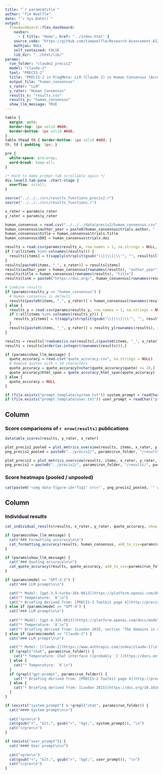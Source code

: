 ```yaml
---
title: "`r params$title`"
author: "Tim Woelfle"
date: "`r Sys.Date()`"
output: 
  flexdashboard::flex_dashboard:
    navbar:
      - { title: "Home", href: "../index.html" }
    source_code: "https://github.com/timwoelfle/Research-Assessment-AI/"
    mathjax: NULL
    self_contained: FALSE
    lib_dir: "../html/lib/"
params:
  run_folder: "claude2_precis2"
  model: "Claude-2"
  tool: "PRECIS-2"
  title: "PRECIS-2 in PragMeta: LLM (Claude 2) vs Human Consensus (Accuracy)"
  output_file: "human_consensus"
  x_rater: "LLM"
  y_rater: "Human Consensus"
  results_x: "results.csv"
  results_y: "human_consensus"
  show_llm_message: TRUE
---
```


```css
table {
  margin: auto;
  border-top: 1px solid #666;
  border-bottom: 1px solid #666;
}
table thead th { border-bottom: 1px solid #ddd; }
th, td { padding: 5px; }

pre {
  white-space: pre-wrap;
  word-break: keep-all;
}

/* Hack to make prompt-tab scrollable again */
div.level3.tab-pane .chart-stage {
  overflow: scroll;
}
```

```r
source("../../../src/results_functions_precis2.r")
source("../../../src/results_functions.r")

x_rater = params$x_rater
y_rater = params$y_rater

human_consensus = read.csv("../../../data/precis2/human_consensus.csv", row.names = "trials.trials_id", na.strings = NULL, check.names = F)
human_consensus$author_year = paste0(human_consensus$trials.author, " (", human_consensus$trials.pub_year, ")")
human_consensus$title = human_consensus$trials.title
human_consensus$DOI = human_consensus$trials.doi

results = read.csv(params$results_x, row.names = 1, na.strings = NULL, check.names = F)
if (!all(items %in% colnames(results))) {
  results[items] = t(sapply(strsplit(gsub("\\[|\\]|\\'", "", results$llm_scores), ", ", fixed=T), as.character)) # strtoi
}
results[paste0(items, "_", x_rater)] = results[items]
results$author_year = human_consensus[rownames(results), "author_year"]
results$title = human_consensus[rownames(results), "title"]
results$link = paste0("https://doi.org/", human_consensus[rownames(results), "DOI"])

# Combine results
if (params$results_y == "human_consensus") {
  # Human consensus is default
  results[paste0(items, "_", y_rater)] = human_consensus[rownames(results), items]
} else {
  results_y = read.csv(params$results_y, row.names = 1, na.strings = NULL, check.names = F)
  if (!all(items %in% colnames(results_y))) {
    results_y[items] = t(sapply(strsplit(gsub("\\[|\\]|\\'", "", results_y$llm_scores), ", ", fixed=T), as.character)) # strtoi
  }
  results[paste0(items, "_", y_rater)] = results_y[rownames(results), items]
}

results = results[!rowSums(is.na(results[,c(paste0(items, "_", x_rater), paste0(items, "_", y_rater))])),]
results = results[order(as.integer(rownames(results))),]

if (params$show_llm_message) {
  quote_accuracy = read.csv("quote_accuracy.csv", na.strings = NULL)
  # Remove quotes with < 10 characters
  quote_accuracy = quote_accuracy[nchar(quote_accuracy$quote) >= 10,]
  quote_accuracy$html_span = quote_accuracy_html_span(quote_accuracy)
} else {
  quote_accuracy = NULL
}

if (file.exists("prompt_template/system.txt")) system_prompt = readChar("prompt_template/system.txt", file.info("prompt_template/system.txt")$size)
if (file.exists("prompt_template/user.txt")) user_prompt = readChar("prompt_template/user.txt", file.info("prompt_template/user.txt")$size)
```

Column {data-width=55}
-------------------------------------

### Score comparisons of `r nrow(results)` publications

```r
datatable_scores(results, y_rater, x_rater)
```

```r
plot_precis2_pooled = plot_metrics_overview(results, items, x_rater, y_rater, factorize_pooled, weight_matrix_pooled, filename_prefix=params$output_file)
png_precis2_pooled = paste0("../precis2/", params$run_folder, "/results/", params$output_file, "_", length(items), "_items.png")

plot_precis2 = plot_metrics_overview(results, items, x_rater, y_rater, factorize, weight_matrix, filename_prefix=paste0(params$output_file, "_unpooled"))
png_precis2 = paste0("../precis2/", params$run_folder, "/results/", params$output_file, "_unpooled_", length(items), "_items.png")
```

### Score heatmaps (<a onclick="$('p.image-container')[0].style = 'background: url(&quot;`r png_precis2_pooled`&quot;) center center / contain no-repeat;'; $('p.image-container img')[0].src = &quot;`r png_precis2_pooled`&quot;;" style="cursor: pointer">pooled</a> / <a onclick="$('p.image-container')[0].style = 'background: url(&quot;`r png_precis2`&quot;) center center / contain no-repeat;'; $('p.image-container img')[0].src = &quot;`r png_precis2`&quot;;" style="cursor: pointer">unpooled</a>) {data-height=720}

```r
cat(paste0('<img data-figure-id="fig1" src="', png_precis2_pooled, '" width="1536" onclick="window.open(this.src)" style="cursor: pointer">'))
```

Column {data-width=45 .tabset}
-------------------------------------

### Individual results

```r
cat_individual_results(results, x_rater, y_rater, quote_accuracy, show_llm_message = params$show_llm_message)
```

```r
if (params$show_llm_message) {
  cat("### Formatting accuracy\n\n")
  cat_formatting_accuracy(results, human_consensus, add_to_csv=params$run_folder)
}
```

```r
if (params$show_llm_message) {
  cat("### Quoting accuracy\n\n")
  cat_quote_accuracy(results, quote_accuracy, add_to_csv=params$run_folder)
}
```

```r
if (params$model == "GPT-3.5") {
  cat("### LLM prompt\n\n")

  cat("* Model: [gpt-3.5-turbo-16k-0613](https://platform.openai.com/docs/models/gpt-3-5)\n")
  cat("* Temperature: `0`\n")
  cat("* Briefing derived from: [PRECIS-2 Toolkit page 4](http://precis-2.org/Help/Documentation/ToolkitDownload)\n\n")
} else if (params$model == "GPT-4") {
  cat("### LLM prompt\n\n")
  
  cat("* Model: [gpt-4-32k-0613](https://platform.openai.com/docs/models/gpt-4)\n")
  cat("* Temperature: `0`\n")
  cat("* Briefing derived from: [Loudon 2015, section 'The domains in detail' w/o boxes](https://doi.org/10.1016/j.jclinepi.2017.06.001) & [PRECIS-2 Toolkit page 4](http://precis-2.org/Help/Documentation/ToolkitDownload)\n\n")
} else if (params$model == "Claude-2") {
  cat("### LLM prompt\n\n")

  cat("* Model: [Claude-2](https://www.anthropic.com/index/claude-2)\n")
  if (grepl("chat", params$run_folder)) {
    cat("* Temperature: Chat interface ([probably `1`](https://docs.anthropic.com/claude/reference/complete_post))\n")
  } else {
    cat("* Temperature: `0`\n")
  }
  if (grepl("gpt-prompt", params$run_folder)) {
    cat("* Briefing derived from: [PRECIS-2 Toolkit page 4](http://precis-2.org/Help/Documentation/ToolkitDownload)\n\n")
  } else {
    cat("* Briefing derived from: [Loudon 2015](https://doi.org/10.1016/j.jclinepi.2017.06.001) & [PRECIS-2 Toolkit](http://precis-2.org/Help/Documentation/ToolkitDownload)\n\n")
  }
}

if (exists("system_prompt") & !grepl("chat", params$run_folder)) {
  cat("#### System prompt\n\n")
  
  cat("<pre>\n")
  cat(gsub("<", "&lt;", gsub(">", "&gt;", system_prompt)), "\n")
  cat("</pre>\n")
}

if (exists("user_prompt")) {
  cat("#### User prompt\n\n")
  
  cat("<pre>\n")
  cat(gsub("<", "&lt;", gsub(">", "&gt;", user_prompt)), "\n")
  cat("</pre>\n")
}
```
